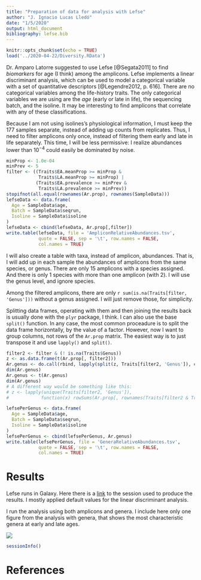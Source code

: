 ```yaml
---
title: "Preparation of data for analysis with Lefse"
author: "J. Ignacio Lucas Lledó"
date: "1/5/2020"
output: html_document
bibliography: lefse.bib
---
```


```r
knitr::opts_chunk$set(echo = TRUE)
load('../2020-04-22/Diversity.RData')
```

Dr. Amparo Latorre suggested to use Lefse [@Segata2011] to find *biomarkers*
for age (I think) among the amplicons. Lefse implements a linear discriminant
analysis, which can be used to model a categorical variable with a set of
quantitative descriptors [@Legendre2012, p. 616]. There are no categorical
variables among the life-history traits. The only categorical variables we are
using are the *age* (early or late in life), the sequencing batch, and the
isoline. It may be interesting to find amplicons that correlate with any of
these classifications.

Because I am not using isolines's physiological information, I must keep the
177 samples separate, instead of adding up counts from replicates. Thus, I need
to filter amplicons only once, instead of filtering them early and late in life
separately. This time, I will be less permissive: I realize abundances lower
than $10^{-4}$ could easily be dominated by noise.

```r
minProp <- 1.0e-04
minPrev <- 5
filter <- ((Traits$EA.meanProp >= minProp & 
            Traits$LA.meanProp >= minProp) |
           (Traits$EA.prevalence >= minPrev &
            Traits$LA.prevalence >= minPrev))
stopifnot(all.equal(rownames(Ar.prop), rownames(SampleData)))
lefseData <- data.frame(
  Age = SampleData$age,
  Batch = SampleData$seqrun,
  Isoline = SampleData$isoline
)
lefseData <- cbind(lefseData, Ar.prop[,filter])
write.table(lefseData, file = 'AmpliconRelativeAbundances.tsv',
            quote = FALSE, sep = '\t', row.names = FALSE,
            col.names = TRUE)
```

I will also create a table with taxa, instead of amplicon, abundances.
That is, I will add up in each sample the abundances of amplicons from
the same species, or genus. There are only 15 amplicons with a species
assigned. And there is only 1 species with more than one amplicon (with 2).
I will use the genus level, and ignore species.

Among the filtered amplicons, there are only `r sum(is.na(Traits[filter, 'Genus']))`
without a genus assigned. I will just remove those, for simplicity.

Splitting data frames, operating with them and then joining the results
back is usually done with the `plyr` package, I think. I can also use
the base `split()` function. In any case, the most common proceadure is
to split the data frame horizontally, by the value of a factor. However,
now I want to group columns, not rows of the `Ar.prop` matrix. The easiest
way is to just transpose it and use `lapply()` and `split()`.

```r
filter2 <- filter & (! is.na(Traits$Genus))
z <- as.data.frame(t(Ar.prop[, filter2]))
Ar.genus <- do.call(rbind, lapply(split(z, Traits[filter2, 'Genus']), colSums))
dim(Ar.genus)
Ar.genus <- t(Ar.genus)
dim(Ar.genus)
# A different way would be something like this:
# z <- lapply(unique(Traits[filter2, 'Genus']),
#            function(x) rowSums(Ar.prop[, rownames(Traits[filter2 & Traits$Genus == x,]), drop=FALSE]))

lefsePerGenus <- data.frame(
  Age = SampleData$age,
  Batch = SampleData$seqrun,
  Isoline = SampleData$isoline
)
lefsePerGenus <- cbind(lefsePerGenus, Ar.genus)
write.table(lefsePerGenus, file = 'GeneraRelativeAbundances.tsv',
            quote = FALSE, sep = '\t', row.names = FALSE,
            col.names = TRUE)
```

# Results

Lefse runs in Galaxy. Here there is a [link](http://huttenhower.sph.harvard.edu/galaxy/u/ignasilucas/h/2020-05-01lefseanalysis)
to the session used to produce the results. I mostly applied default values for the linear
discriminant analysis.

I run the analysis using both amplicons and genera. I include here only one figure from the
analysis with genera, that shows the most characteristic genera at early and late ages.

![](./Galaxy19.png)

```r
sessionInfo()
```

# References


